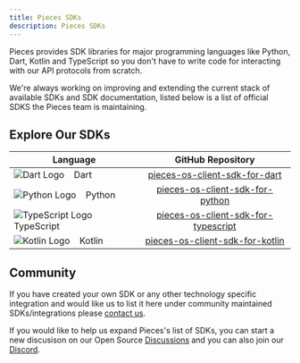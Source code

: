 ```yaml
---
title: Pieces SDKs
description: Pieces SDKs 
---
```


Pieces provides SDK libraries for major programming languages like Python, Dart, Kotlin and TypeScript so you don't have to write code for interacting with our API protocols from scratch.

We're always working on improving and extending the current stack of available SDKs and SDK documentation, listed below is a list of official SDKS the Pieces team is maintaining.

## Explore Our SDKs

| Language   |                  GitHub Repository                                    |
|------------|:-----------------------------------------------------:|
| ![Dart Logo](https://upload.wikimedia.org/wikipedia/commons/thumb/7/7e/Dart-logo.png/20px-Dart-logo.png)     &nbsp;&nbsp; Dart | [pieces-os-client-sdk-for-dart](https://github.com/pieces-app/pieces-os-client-sdk-for-dart)   |
| ![Python Logo](https://upload.wikimedia.org/wikipedia/commons/thumb/c/c3/Python-logo-notext.svg/20px-Python-logo-notext.svg.png)   &nbsp;&nbsp; Python | [pieces-os-client-sdk-for-python](https://github.com/pieces-app/pieces-os-client-sdk-for-python) |
| ![TypeScript Logo](https://upload.wikimedia.org/wikipedia/commons/thumb/4/4c/Typescript_logo_2020.svg/20px-Typescript_logo_2020.svg.png)   &nbsp;&nbsp; TypeScript | [pieces-os-client-sdk-for-typescript](https://github.com/pieces-app/pieces-os-client-sdk-for-typescript) |
| ![Kotlin Logo](https://upload.wikimedia.org/wikipedia/commons/thumb/0/06/Kotlin_Icon.svg/20px-Kotlin_Icon.svg.png)       &nbsp;&nbsp; Kotlin   | [pieces-os-client-sdk-for-kotlin](https://github.com/pieces-app/pieces-os-client-sdk-for-kotlin)  |


## Community

If you have created your own SDK or any other technology specific integration and would like us to list it here under community maintained SDKs/integrations please [contact us](https://discord.gg/getpieces).

If you would like to help us expand Pieces's list of SDKs, you can start a new discusison on our Open Source [Discussions](https://github.com/pieces-app/opensource/discussions) and you can also join our [Discord](https://discord.gg/getpieces).